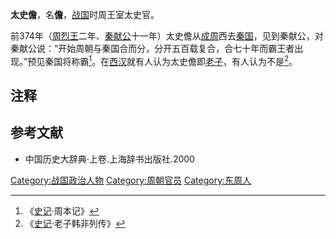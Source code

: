 '''太史儋'''，名'''儋'''，[[战国|战国]]时周王室太史官。

前374年（[[周烈王|周烈王]]二年、[[秦献公|秦献公]]十一年）太史儋从[[成周|成周]]西去[[秦国|秦国]]，见到秦献公，对秦献公说：“开始周朝与秦国合而分，分开五百载复合，合七十年而霸王者出现。”预见秦国将称霸<ref>《[[史记|史记]]·周本记》</ref>。在[[西汉|西汉]]就有人认为太史儋即[[老子|老子]]，有人认为不是<ref>《[[史记|史记]]·老子韩非列传》</ref>。
==注释==
{{reflist}}
==参考文献==
*中国历史大辞典·上卷.上海辞书出版社.2000

{{DEFAULTSORT:T}}
[[Category:战国政治人物|Category:战国政治人物]]
[[Category:周朝官员|Category:周朝官员]]
[[Category:东周人|Category:东周人]]